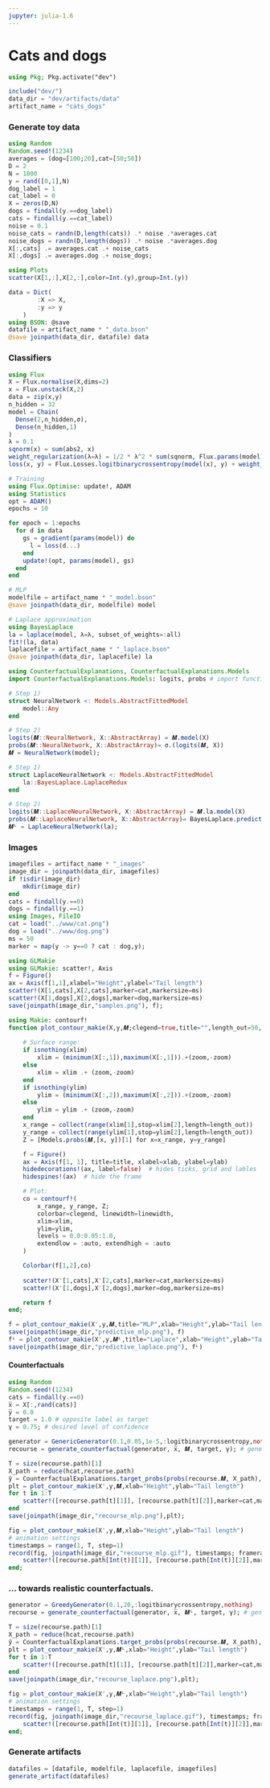```yaml
---
jupyter: julia-1.6
---
```


# Cats and dogs

```julia
using Pkg; Pkg.activate("dev")
```

```julia
include("dev/")
data_dir = "dev/artifacts/data"
artifact_name = "cats_dogs"
```

### Generate toy data

```julia
using Random
Random.seed!(1234)
averages = (dog=[100;20],cat=[50;50])
D = 2
N = 1000
y = rand([0,1],N)
dog_label = 1
cat_label = 0
X = zeros(D,N)
dogs = findall(y.==dog_label)
cats = findall(y.==cat_label)
noise = 0.1
noise_cats = randn(D,length(cats)) .* noise .*averages.cat 
noise_dogs = randn(D,length(dogs)) .* noise .*averages.dog 
X[:,cats] .= averages.cat .+ noise_cats
X[:,dogs] .= averages.dog .+ noise_dogs;
```

```julia
using Plots
scatter(X[1,:],X[2,:],color=Int.(y),group=Int.(y))
```

```julia
data = Dict(
        :X => X,
        :y => y
    )
using BSON: @save
datafile = artifact_name * "_data.bson"
@save joinpath(data_dir, datafile) data
```

### Classifiers

```julia
using Flux
X = Flux.normalise(X,dims=2)
x = Flux.unstack(X,2)
data = zip(x,y)
n_hidden = 32
model = Chain(
  Dense(2,n_hidden,σ),
  Dense(n_hidden,1)
)
λ = 0.1
sqnorm(x) = sum(abs2, x)
weight_regularization(λ=λ) = 1/2 * λ^2 * sum(sqnorm, Flux.params(model))
loss(x, y) = Flux.Losses.logitbinarycrossentropy(model(x), y) + weight_regularization()

# Training
using Flux.Optimise: update!, ADAM
using Statistics
opt = ADAM()
epochs = 10

for epoch = 1:epochs
  for d in data
    gs = gradient(params(model)) do
      l = loss(d...)
    end
    update!(opt, params(model), gs)
  end
end

# MLP
modelfile = artifact_name * "_model.bson"
@save joinpath(data_dir, modelfile) model

# Laplace approximation
using BayesLaplace
la = laplace(model, λ=λ, subset_of_weights=:all)
fit!(la, data)
laplacefile = artifact_name * "_laplace.bson"
@save joinpath(data_dir, laplacefile) la
```

```julia
using CounterfactualExplanations, CounterfactualExplanations.Models
import CounterfactualExplanations.Models: logits, probs # import functions in order to extend

# Step 1)
struct NeuralNetwork <: Models.AbstractFittedModel
    model::Any
end

# Step 2)
logits(𝑴::NeuralNetwork, X::AbstractArray) = 𝑴.model(X)
probs(𝑴::NeuralNetwork, X::AbstractArray)= σ.(logits(𝑴, X))
𝑴 = NeuralNetwork(model);
```

```julia
# Step 1)
struct LaplaceNeuralNetwork <: Models.AbstractFittedModel
    la::BayesLaplace.LaplaceRedux
end

# Step 2)
logits(𝑴::LaplaceNeuralNetwork, X::AbstractArray) = 𝑴.la.model(X)
probs(𝑴::LaplaceNeuralNetwork, X::AbstractArray)= BayesLaplace.predict(𝑴.la, X)
𝑴ᴸ = LaplaceNeuralNetwork(la);
```

### Images

```julia
imagefiles = artifact_name * "_images"
image_dir = joinpath(data_dir, imagefiles)
if !isdir(image_dir)
    mkdir(image_dir)
end
cats = findall(y.==0)
dogs = findall(y.==1)
using Images, FileIO
cat = load("../www/cat.png")
dog = load("../www/dog.png")
ms = 50
marker = map(y -> y==0 ? cat : dog,y);
```

```julia
using GLMakie
using GLMakie: scatter!, Axis
f = Figure()
ax = Axis(f[1,1],xlabel="Height",ylabel="Tail length")
scatter!(X[1,cats],X[2,cats],marker=cat,markersize=ms)
scatter!(X[1,dogs],X[2,dogs],marker=dog,markersize=ms)
save(joinpath(image_dir,"samples.png"), f);
```

```julia
using Makie: contourf!
function plot_contour_makie(X,y,𝑴;clegend=true,title="",length_out=50,zoom=-0.1,xlim=nothing,ylim=nothing,linewidth=0.1,xlab="",ylab="")
    
    # Surface range:
    if isnothing(xlim)
        xlim = (minimum(X[:,1]),maximum(X[:,1])).+(zoom,-zoom)
    else
        xlim = xlim .+ (zoom,-zoom)
    end
    if isnothing(ylim)
        ylim = (minimum(X[:,2]),maximum(X[:,2])).+(zoom,-zoom)
    else
        ylim = ylim .+ (zoom,-zoom)
    end
    x_range = collect(range(xlim[1],stop=xlim[2],length=length_out))
    y_range = collect(range(ylim[1],stop=ylim[2],length=length_out))
    Z = [Models.probs(𝑴,[x, y])[1] for x=x_range, y=y_range]

    f = Figure()
    ax = Axis(f[1, 1], title=title, xlabel=xlab, ylabel=ylab)
    hidedecorations!(ax, label=false)  # hides ticks, grid and lables
    hidespines!(ax)  # hide the frame

    # Plot:
    co = contourf!(
        x_range, y_range, Z; 
        colorbar=clegend, linewidth=linewidth,
        xlim=xlim,
        ylim=ylim,
        levels = 0.0:0.05:1.0,
        extendlow = :auto, extendhigh = :auto
    )

    Colorbar(f[1,2],co)
    
    scatter!(X'[1,cats],X'[2,cats],marker=cat,markersize=ms)
    scatter!(X'[1,dogs],X'[2,dogs],marker=dog,markersize=ms)

    return f
end;
```

```julia
f = plot_contour_makie(X',y,𝑴,title="MLP",xlab="Height",ylab="Tail length")
save(joinpath(image_dir,"predictive_mlp.png"), f)
fᴸ = plot_contour_makie(X',y,𝑴ᴸ,title="Laplace",xlab="Height",ylab="Tail length")
save(joinpath(image_dir,"predictive_laplace.png"), fᴸ)
```

#### Counterfactuals

```julia
using Random
Random.seed!(1234)
cats = findall(y.==0)
x̅ = X[:,rand(cats)]
y̅ = 0.0
target = 1.0 # opposite label as target
γ = 0.75; # desired level of confidence
```

```julia
generator = GenericGenerator(0.1,0.05,1e-5,:logitbinarycrossentropy,nothing)
recourse = generate_counterfactual(generator, x̅, 𝑴, target, γ); # generate recourse
```

```julia
T = size(recourse.path)[1]
X_path = reduce(hcat,recourse.path)
ŷ = CounterfactualExplanations.target_probs(probs(recourse.𝑴, X_path),target)
plt = plot_contour_makie(X',y,𝑴,xlab="Height",ylab="Tail length")
for t in 1:T
    scatter!([recourse.path[t][1]], [recourse.path[t][2]],marker=cat,markersize=ms)    
end
save(joinpath(image_dir,"recourse_mlp.png"),plt);
```

```julia
fig = plot_contour_makie(X',y,𝑴,xlab="Height",ylab="Tail length")
# animation settings
timestamps = range(1, T, step=1)
record(fig, joinpath(image_dir,"recourse_mlp.gif"), timestamps; framerate = 10) do t
    scatter!([recourse.path[Int(t)][1]], [recourse.path[Int(t)][2]],marker=cat,markersize=ms)
end;
```

### ... towards realistic counterfactuals.

```julia
generator = GreedyGenerator(0.1,20,:logitbinarycrossentropy,nothing)
recourse = generate_counterfactual(generator, x̅, 𝑴ᴸ, target, γ); # generate recourse
```

```julia
T = size(recourse.path)[1]
X_path = reduce(hcat,recourse.path)
ŷ = CounterfactualExplanations.target_probs(probs(recourse.𝑴, X_path),target)
plt = plot_contour_makie(X',y,𝑴ᴸ,xlab="Height",ylab="Tail length")
for t in 1:T
    scatter!([recourse.path[t][1]], [recourse.path[t][2]],marker=cat,markersize=ms)    
end
save(joinpath(image_dir,"recourse_laplace.png"),plt);
```

```julia
fig = plot_contour_makie(X',y,𝑴ᴸ,xlab="Height",ylab="Tail length")
# animation settings
timestamps = range(1, T, step=1)
record(fig, joinpath(image_dir,"recourse_laplace.gif"), timestamps; framerate = 10) do t
    scatter!([recourse.path[Int(t)][1]], [recourse.path[Int(t)][2]],marker=cat,markersize=ms)
end;
```

### Generate artifacts

```julia
datafiles = [datafile, modelfile, laplacefile, imagefiles]
generate_artifact(datafiles)
```

